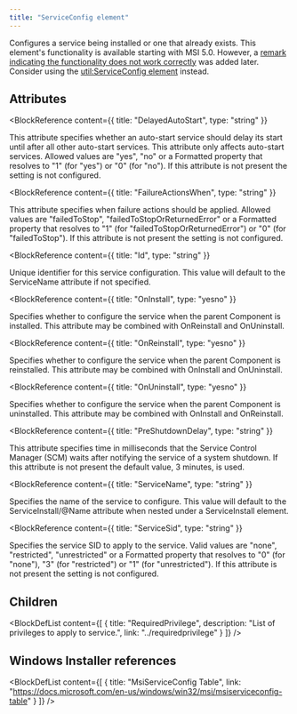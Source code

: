 ```yaml
---
title: "ServiceConfig element"
---
```



Configures a service being installed or one that already exists. This element's functionality is available starting with MSI 5.0. However, a
 [remark indicating the functionality does not work correctly](https://learn.microsoft.com/en-us/windows/win32/msi/msiconfigureservices-action) was added later.
 Consider using the [util:ServiceConfig element](../../schema/util/serviceconfig/) instead.


## Attributes

<BlockWrapper>

  <BlockReference
    content={{
      title: "DelayedAutoStart",
      type: "string"
    }}
  >
  This attribute specifies whether an auto-start service should delay its start until after all other auto-start
   services. This attribute only affects auto-start services. Allowed values are "yes", "no" or a Formatted property that
   resolves to "1" (for "yes") or "0" (for "no"). If this attribute is not present the setting is not configured.
  </BlockReference>

  <BlockReference
    content={{
      title: "FailureActionsWhen",
      type: "string"
    }}
  >
  This attribute specifies when failure actions should be applied. Allowed values are "failedToStop", "failedToStopOrReturnedError"
   or a Formatted property that resolves to "1" (for "failedToStopOrReturnedError") or "0" (for "failedToStop"). If this attribute
   is not present the setting is not configured.
  </BlockReference>

  <BlockReference
    content={{
      title: "Id",
      type: "string"
    }}
  >
  Unique identifier for this service configuration. This value will default to the ServiceName attribute if not
   specified.
  </BlockReference>

  <BlockReference
    content={{
      title: "OnInstall",
      type: "yesno"
    }}
  >
  Specifies whether to configure the service when the parent Component is installed. This attribute may be combined with OnReinstall
   and OnUninstall.
  </BlockReference>

  <BlockReference
    content={{
      title: "OnReinstall",
      type: "yesno"
    }}
  >
  Specifies whether to configure the service when the parent Component is reinstalled. This attribute may be combined with OnInstall
   and OnUninstall.
  </BlockReference>

  <BlockReference
    content={{
      title: "OnUninstall",
      type: "yesno"
    }}
  >
  Specifies whether to configure the service when the parent Component is uninstalled. This attribute may be combined with OnInstall
   and OnReinstall.
  </BlockReference>

  <BlockReference
    content={{
      title: "PreShutdownDelay",
      type: "string"
    }}
  >
  This attribute specifies time in milliseconds that the Service Control Manager (SCM) waits after notifying the service of a system
   shutdown. If this attribute is not present the default value, 3 minutes, is used.
  </BlockReference>

  <BlockReference
    content={{
      title: "ServiceName",
      type: "string"
    }}
  >
  Specifies the name of the service to configure. This value will default to the ServiceInstall/@Name attribute when nested under
   a ServiceInstall element.
  </BlockReference>

  <BlockReference
    content={{
      title: "ServiceSid",
      type: "string"
    }}
  >
  Specifies the service SID to apply to the service. Valid values are "none", "restricted", "unrestricted" or a Formatted property
   that resolves to "0" (for "none"), "3" (for "restricted") or "1" (for "unrestricted"). If this attribute is not present the
   setting is not configured.
  </BlockReference>

</BlockWrapper>

## Children

<BlockDefList content={[
    {
      title: "RequiredPrivilege",
      description: "List of privileges to apply to service.",
      link: "../requiredprivilege"
    }
  ]}
/>

## Windows Installer references

<BlockDefList content={[
    {
      title: "MsiServiceConfig Table",
      link: "https://docs.microsoft.com/en-us/windows/win32/msi/msiserviceconfig-table"
    }
  ]}
/>
